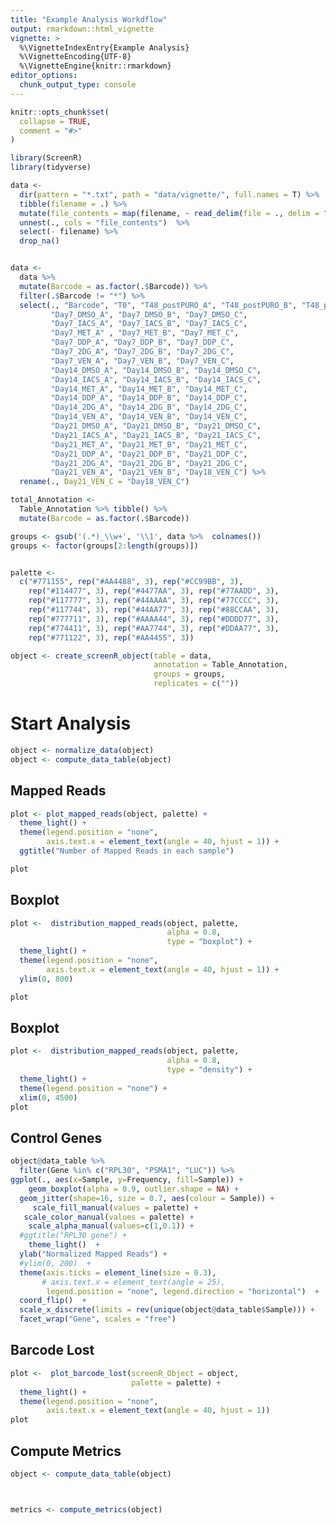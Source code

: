 ```yaml
---
title: "Example Analysis Workdflow"
output: rmarkdown::html_vignette
vignette: >
  %\VignetteIndexEntry{Example Analysis}
  %\VignetteEncoding{UTF-8}
  %\VignetteEngine{knitr::rmarkdown}
editor_options: 
  chunk_output_type: console
---
```


```r
knitr::opts_chunk$set(
  collapse = TRUE,
  comment = "#>"
)
```

```r
library(ScreenR)
library(tidyverse)
```


```r
data <-
  dir(pattern = "*.txt", path = "data/vignette/", full.names = T) %>%
  tibble(filename = .) %>%
  mutate(file_contents = map(filename, ~ read_delim(file = ., delim = "\t")))  %>%
  unnest(., cols = "file_contents")  %>%
  select(- filename) %>%
  drop_na() 


data <-
  data %>%
  mutate(Barcode = as.factor(.$Barcode)) %>%
  filter(.$Barcode != "*") %>% 
  select(., "Barcode", "T0", "T48_postPURO_A", "T48_postPURO_B", "T48_postPURO_C",
         "Day7_DMSO_A", "Day7_DMSO_B", "Day7_DMSO_C",
         "Day7_IACS_A", "Day7_IACS_B", "Day7_IACS_C",
         "Day7_MET_A" , "Day7_MET_B", "Day7_MET_C",
         "Day7_DDP_A", "Day7_DDP_B", "Day7_DDP_C",
         "Day7_2DG_A", "Day7_2DG_B", "Day7_2DG_C",
         "Day7_VEN_A", "Day7_VEN_B", "Day7_VEN_C",
         "Day14_DMSO_A", "Day14_DMSO_B", "Day14_DMSO_C",
         "Day14_IACS_A", "Day14_IACS_B", "Day14_IACS_C",
         "Day14_MET_A", "Day14_MET_B", "Day14_MET_C",
         "Day14_DDP_A", "Day14_DDP_B", "Day14_DDP_C",
         "Day14_2DG_A", "Day14_2DG_B", "Day14_2DG_C",
         "Day14_VEN_A", "Day14_VEN_B", "Day14_VEN_C",
         "Day21_DMSO_A", "Day21_DMSO_B", "Day21_DMSO_C",
         "Day21_IACS_A", "Day21_IACS_B", "Day21_IACS_C",
         "Day21_MET_A", "Day21_MET_B", "Day21_MET_C",
         "Day21_DDP_A", "Day21_DDP_B", "Day21_DDP_C",
         "Day21_2DG_A", "Day21_2DG_B", "Day21_2DG_C",
         "Day21_VEN_A", "Day21_VEN_B", "Day18_VEN_C") %>%
  rename(., Day21_VEN_C = "Day18_VEN_C")

total_Annotation <-
  Table_Annotation %>% tibble() %>%
  mutate(Barcode = as.factor(.$Barcode))
```

```r
groups <- gsub('(.*)_\\w+', '\\1', data %>%  colnames())
groups <- factor(groups[2:length(groups)])


palette <-
  c("#771155", rep("#AA4488", 3), rep("#CC99BB", 3),
    rep("#114477", 3), rep("#4477AA", 3), rep("#77AADD", 3),
    rep("#117777", 3), rep("#44AAAA", 3), rep("#77CCCC", 3),
    rep("#117744", 3), rep("#44AA77", 3), rep("#88CCAA", 3),
    rep("#777711", 3), rep("#AAAA44", 3), rep("#DDDD77", 3),
    rep("#774411", 3), rep("#AA7744", 3), rep("#DDAA77", 3),
    rep("#771122", 3), rep("#AA4455", 3))

object <- create_screenR_object(table = data,
                                annotation = Table_Annotation,
                                groups = groups,
                                replicates = c(""))

```


# Start Analysis
```r
object <- normalize_data(object)
object <- compute_data_table(object)

```


## Mapped Reads
```r
plot <- plot_mapped_reads(object, palette) +
  theme_light() +
  theme(legend.position = "none",
        axis.text.x = element_text(angle = 40, hjust = 1)) +
  ggtitle("Number of Mapped Reads in each sample")

plot
```


## Boxplot
```r
plot <-  distribution_mapped_reads(object, palette,
                                   alpha = 0.8,
                                   type = "boxplot") +
  theme_light() +
  theme(legend.position = "none",
        axis.text.x = element_text(angle = 40, hjust = 1)) +
  ylim(0, 800)

plot
```

## Boxplot
```r
plot <-  distribution_mapped_reads(object, palette,
                                   alpha = 0.8,
                                   type = "density") +
  theme_light() +
  theme(legend.position = "none") +
  xlim(0, 4500)
plot
```

## Control Genes
```r
object@data_table %>%
  filter(Gene %in% c("RPL30", "PSMA1", "LUC")) %>%
ggplot(., aes(x=Sample, y=Frequency, fill=Sample)) +
    geom_boxplot(alpha = 0.9, outlier.shape = NA) +
  geom_jitter(shape=16, size = 0.7, aes(colour = Sample)) +
     scale_fill_manual(values = palette) +
   scale_color_manual(values = palette) +
    scale_alpha_manual(values=c(1,0.1)) +
  #ggtitle("RPL30 gene") +
    theme_light()  +
  ylab("Normalized Mapped Reads") +
  #ylim(0, 200)  +
  theme(axis.ticks = element_line(size = 0.3),
       # axis.text.x = element_text(angle = 25),
        legend.position = "none", legend.direction = "horizontal")  +
  coord_flip()  +
  scale_x_discrete(limits = rev(unique(object@data_table$Sample))) +
  facet_wrap("Gene", scales = "free")
```


## Barcode Lost
```r
plot <-  plot_barcode_lost(screenR_Object = object,
                           palette = palette) +
  theme_light() +
  theme(legend.position = "none",
        axis.text.x = element_text(angle = 40, hjust = 1))
plot
```


## Compute Metrics
```r
object <- compute_data_table(object)



metrics <- compute_metrics(object)
```









